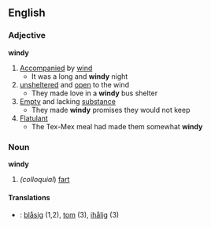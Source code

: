 ==English==
===Adjective===
'''windy'''
#[[Accompany|Accompanied]] by [[wind]]
#* It was a long and '''windy''' night
#[[unsheltered]] and [[open]] to the wind
#* They made love in a '''windy''' bus shelter
#[[Empty]] and lacking [[substance]]
#* They made '''windy''' promises they would not keep
#[[Flatulant]]
#* The Tex-Mex meal had made them somewhat '''windy'''

===Noun===
'''windy'''
#''(colloquial'') [[fart]]


====Translations====
*{{sv}}: [[blåsig]] (1,2), [[tom]] (3), [[ihålig]] (3)